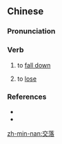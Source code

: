 ==Chinese==
{{zh-forms}}

===Pronunciation===
{{zh-pron
|mn=ka-la̍uh/ka-la̍k
|mn-t=ga1 laoh8/gao1 laoh8
|cat=v
}}

===Verb===
{{zh-verb}}

# {{lb|zh|Min Nan|of a thing}} to [[fall down]]
# {{lb|zh|Min Nan}} to [[lose]] {{gloss|to cause something to cease to be in one's possession}}

===References===
* {{R:nan:thcwd|2099}}
* {{R:nan:Duffus 1883|fall|102}}

[[zh-min-nan:交落]]